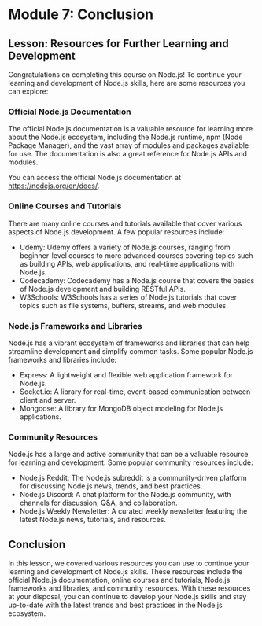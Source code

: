 # Module 7: Conclusion

## Lesson: Resources for Further Learning and Development

Congratulations on completing this course on Node.js! To continue your learning and development of Node.js skills, here are some resources you can explore:

### Official Node.js Documentation

The official Node.js documentation is a valuable resource for learning more about the Node.js ecosystem, including the Node.js runtime, npm (Node Package Manager), and the vast array of modules and packages available for use. The documentation is also a great reference for Node.js APIs and modules.

You can access the official Node.js documentation at https://nodejs.org/en/docs/.

### Online Courses and Tutorials

There are many online courses and tutorials available that cover various aspects of Node.js development. A few popular resources include:

- Udemy: Udemy offers a variety of Node.js courses, ranging from beginner-level courses to more advanced courses covering topics such as building APIs, web applications, and real-time applications with Node.js.
- Codecademy: Codecademy has a Node.js course that covers the basics of Node.js development and building RESTful APIs.
- W3Schools: W3Schools has a series of Node.js tutorials that cover topics such as file systems, buffers, streams, and web modules.

### Node.js Frameworks and Libraries

Node.js has a vibrant ecosystem of frameworks and libraries that can help streamline development and simplify common tasks. Some popular Node.js frameworks and libraries include:

- Express: A lightweight and flexible web application framework for Node.js.
- Socket.io: A library for real-time, event-based communication between client and server.
- Mongoose: A library for MongoDB object modeling for Node.js applications.

### Community Resources

Node.js has a large and active community that can be a valuable resource for learning and development. Some popular community resources include:

- Node.js Reddit: The Node.js subreddit is a community-driven platform for discussing Node.js news, trends, and best practices.
- Node.js Discord: A chat platform for the Node.js community, with channels for discussion, Q&A, and collaboration.
- Node.js Weekly Newsletter: A curated weekly newsletter featuring the latest Node.js news, tutorials, and resources.

## Conclusion

In this lesson, we covered various resources you can use to continue your learning and development of Node.js skills. These resources include the official Node.js documentation, online courses and tutorials, Node.js frameworks and libraries, and community resources. With these resources at your disposal, you can continue to develop your Node.js skills and stay up-to-date with the latest trends and best practices in the Node.js ecosystem.